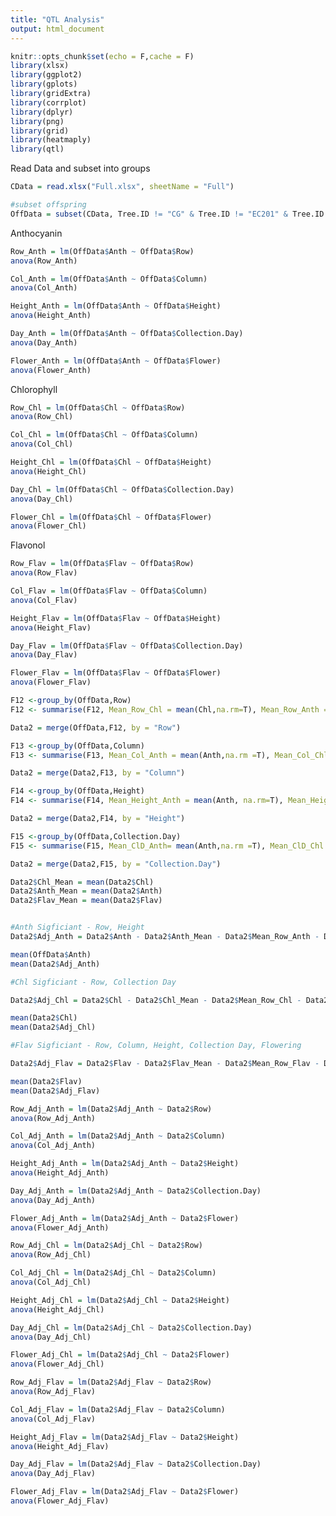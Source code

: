 ```yaml
---
title: "QTL Analysis"
output: html_document
---
```


```r
knitr::opts_chunk$set(echo = F,cache = F)
library(xlsx)
library(ggplot2)
library(gplots)
library(gridExtra)
library(corrplot)
library(dplyr)
library(png)
library(grid)
library(heatmaply)
library(qtl)

```

Read Data and subset into groups

```r
CData = read.xlsx("Full.xlsx", sheetName = "Full")

#subset offspring
OffData = subset(CData, Tree.ID != "CG" & Tree.ID != "EC201" & Tree.ID != "EC103")
```

Anthocyanin

```r
Row_Anth = lm(OffData$Anth ~ OffData$Row)
anova(Row_Anth)

Col_Anth = lm(OffData$Anth ~ OffData$Column)
anova(Col_Anth)

Height_Anth = lm(OffData$Anth ~ OffData$Height)
anova(Height_Anth)

Day_Anth = lm(OffData$Anth ~ OffData$Collection.Day)
anova(Day_Anth)

Flower_Anth = lm(OffData$Anth ~ OffData$Flower)
anova(Flower_Anth)
```


Chlorophyll

```r
Row_Chl = lm(OffData$Chl ~ OffData$Row)
anova(Row_Chl)

Col_Chl = lm(OffData$Chl ~ OffData$Column)
anova(Col_Chl)

Height_Chl = lm(OffData$Chl ~ OffData$Height)
anova(Height_Chl)

Day_Chl = lm(OffData$Chl ~ OffData$Collection.Day)
anova(Day_Chl)

Flower_Chl = lm(OffData$Chl ~ OffData$Flower)
anova(Flower_Chl)


```


Flavonol

```r
Row_Flav = lm(OffData$Flav ~ OffData$Row)
anova(Row_Flav)

Col_Flav = lm(OffData$Flav ~ OffData$Column)
anova(Col_Flav)

Height_Flav = lm(OffData$Flav ~ OffData$Height)
anova(Height_Flav)

Day_Flav = lm(OffData$Flav ~ OffData$Collection.Day)
anova(Day_Flav)

Flower_Flav = lm(OffData$Flav ~ OffData$Flower)
anova(Flower_Flav)

```


 


```r
F12 <-group_by(OffData,Row)
F12 <- summarise(F12, Mean_Row_Chl = mean(Chl,na.rm=T), Mean_Row_Anth = mean(Anth, na.rm=T), Mean_Row_Flav = mean(Flav,na.rm =T))

Data2 = merge(OffData,F12, by = "Row")

F13 <-group_by(OffData,Column)
F13 <- summarise(F13, Mean_Col_Anth = mean(Anth,na.rm =T), Mean_Col_Chl = mean(Chl,na.rm =T), Mean_Col_Flav = mean(Flav,na.rm =T))

Data2 = merge(Data2,F13, by = "Column")

F14 <-group_by(OffData,Height)
F14 <- summarise(F14, Mean_Height_Anth = mean(Anth, na.rm=T), Mean_Height_Chl = mean(Chl, na.rm=T), Mean_Height_Flav = mean(Flav,na.rm =T))

Data2 = merge(Data2,F14, by = "Height")

F15 <-group_by(OffData,Collection.Day)
F15 <- summarise(F15, Mean_ClD_Anth= mean(Anth,na.rm =T), Mean_ClD_Chl = mean(Chl,na.rm=T), Mean_ClD_Flav = mean(Flav,na.rm =T))

Data2 = merge(Data2,F15, by = "Collection.Day")

Data2$Chl_Mean = mean(Data2$Chl)
Data2$Anth_Mean = mean(Data2$Anth)
Data2$Flav_Mean = mean(Data2$Flav)


#Anth Sigficiant - Row, Height
Data2$Adj_Anth = Data2$Anth - Data2$Anth_Mean - Data2$Mean_Row_Anth - Data2$Mean_Height_Anth

mean(OffData$Anth)
mean(Data2$Adj_Anth)

#Chl Sigficiant - Row, Collection Day

Data2$Adj_Chl = Data2$Chl - Data2$Chl_Mean - Data2$Mean_Row_Chl - Data2$Mean_ClD_Chl - Data2$Mean_Col_Chl

mean(Data2$Chl)
mean(Data2$Adj_Chl)

#Flav Sigficiant - Row, Column, Height, Collection Day, Flowering

Data2$Adj_Flav = Data2$Flav - Data2$Flav_Mean - Data2$Mean_Row_Flav - Data2$Mean_Col_Flav - Data2$Mean_Height_Flav - Data2$Mean_ClD_Flav

mean(Data2$Flav)
mean(Data2$Adj_Flav)

```


```r
Row_Adj_Anth = lm(Data2$Adj_Anth ~ Data2$Row)
anova(Row_Adj_Anth)

Col_Adj_Anth = lm(Data2$Adj_Anth ~ Data2$Column)
anova(Col_Adj_Anth)

Height_Adj_Anth = lm(Data2$Adj_Anth ~ Data2$Height)
anova(Height_Adj_Anth)

Day_Adj_Anth = lm(Data2$Adj_Anth ~ Data2$Collection.Day)
anova(Day_Adj_Anth)

Flower_Adj_Anth = lm(Data2$Adj_Anth ~ Data2$Flower)
anova(Flower_Adj_Anth)
```

```r
Row_Adj_Chl = lm(Data2$Adj_Chl ~ Data2$Row)
anova(Row_Adj_Chl)

Col_Adj_Chl = lm(Data2$Adj_Chl ~ Data2$Column)
anova(Col_Adj_Chl)

Height_Adj_Chl = lm(Data2$Adj_Chl ~ Data2$Height)
anova(Height_Adj_Chl)

Day_Adj_Chl = lm(Data2$Adj_Chl ~ Data2$Collection.Day)
anova(Day_Adj_Chl)

Flower_Adj_Chl = lm(Data2$Adj_Chl ~ Data2$Flower)
anova(Flower_Adj_Chl)
```

```r
Row_Adj_Flav = lm(Data2$Adj_Flav ~ Data2$Row)
anova(Row_Adj_Flav)

Col_Adj_Flav = lm(Data2$Adj_Flav ~ Data2$Column)
anova(Col_Adj_Flav)

Height_Adj_Flav = lm(Data2$Adj_Flav ~ Data2$Height)
anova(Height_Adj_Flav)

Day_Adj_Flav = lm(Data2$Adj_Flav ~ Data2$Collection.Day)
anova(Day_Adj_Flav)

Flower_Adj_Flav = lm(Data2$Adj_Flav ~ Data2$Flower)
anova(Flower_Adj_Flav)
```

```r



```